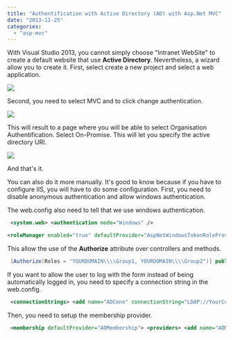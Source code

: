 ```yaml
---
title: "Authentification with Active Directory (AD) with Asp.Net MVC"
date: "2013-11-25"
categories: 
  - "asp-mvc"
---
```


With Visual Studio 2013, you cannot simply choose "Intranet WebSite" to create a default website that use **Active Directory**. Nevertheless, a wizard allow you to create it. First, select create a new project and select a web application.

![](images/CreateNewWebApplication1-400x263.png)

Second, you need to select MVC and to click change authentication.

![](images/CreateNewWebApplication2-400x282.png)

This will result to a page where you will be able to select Organisation Authentification. Select On-Promise. This will let you specify the active directory URI.

![](images/CreateNewWebApplication3-400x280.png)

And that's it.

You can also do it more manually. It's good to know because if you have to configure IIS, you will have to do some configuration. First, you need to disable anonymous authentication and allow windows authentication.

The web.config also need to tell that we use windows authentication. 
```xml
 <system.web> <authentication mode="Windows" />

<roleManager enabled="true" defaultProvider="AspNetWindowsTokenRoleProvider"> <providers> <clear /> <add name="AspNetWindowsTokenRoleProvider" type="System.Web.Security.WindowsTokenRoleProvider" applicationName="/" /> </providers> </roleManager> </system.web> 
```


This allow the use of the **Authorize** attribute over controllers and methods.


```csharp
 [Authorize(Roles = "YOURDOMAIN\\\\Group1, YOURDOMAIN\\\\Group2")] public ActionResult YourMethod() { //... } 
```

If you want to allow the user to log with the form instead of being automatically logged in, you need to specify a connection string in the web.config. 
```xml
 <connectionStrings> <add name="ADConn" connectionString="LDAP://YourConnection" /> </connectionStrings> 
```


Then, you need to setup the membership provider.


```xml
 <membership defaultProvider="ADMembership"> <providers> <add name="ADMembership" type="System.Web.Security.ActiveDirectoryMembershipProvider, System.Web, Version=2.0.0.0, Culture=neutral, PublicToken=b03f5f7f11d50a3a" connectionStringName="ADConn" connectionUsername="domain/user" connectionPassword="pwd" /> </providers> </membership> 
```

